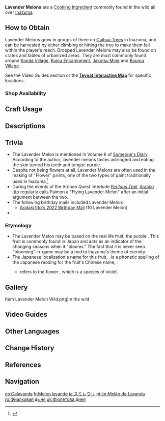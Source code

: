 {{Item Infobox
|id           = 101211
|image        = Item Lavender Melon.png
|type         = Cooking Ingredients
|description  = A brightly-colored fruit. The flesh within transforms into food with a unique mouthfeel when cooked.
|source1      = Found in the wild in [[Inazuma]]
|source2      = {{Sold By}}
|source3      = [[Expeditions]]
}}
'''Lavender Melons''' are a [[Cooking Ingredient]] commonly found in the wild all over [[Inazuma]].

==How to Obtain==
Lavender Melons grow in groups of three on [[Cuihua Wood|Cuihua Trees]] in Inazuma, and can be harvested by either climbing or hitting the tree to make them fall within the player's reach. Dropped Lavender Melons may also be found on crates and tables of urbanized areas. They are most commonly found around [[Konda Village]], [[Kujou Encampment]], [[Jakotsu Mine]] and [[Bourou Village]].

See the Video Guides section or the '''[https://webstatic-sea.mihoyo.com/app/ys-map-sea/index.html#/map/2?shown_types=200 Teyvat Interactive Map]''' for specific locations.

===Shop Availability===
{{Shop Availability}}

==Craft Usage==
{{Craft Usage}}

==Descriptions==
{{Description|A fruit with gorgeous skin. The flesh within transforms into food with a unique mouthfeel when cooked.<br />In Inazuma, there is a traditional art that involves using the outer skins of these fruits to make dye. They say that [[Konda Village]] once planted Lavender Melons and that they were famed for their secret "Konda Dye" art, by which they produced truly lovely fabric.}}

==Trivia==
* The Lavender Melon is mentioned in Volume 6 of [[Someone's Diary]]. According to the author, lavender melons tastes astringent and eating the skin turned his teeth and tongue purple.
* Despite not being flowers at all, Lavender Melons are often used in the making of "Flower" paints, one of the two types of paint traditionally used in Inazuma.<ref>{{Ref/Furnishing|Painted Vision: Stunning Waters}}</ref>
* During the events of the Archon Quest Interlude ''[[Perilous Trail]]'', [[Arataki Itto]] regularly calls Paimon a "Flying Lavender Melon" after an initial argument between the two.
* The following birthday mails included Lavender Melon:
** [[Mail/News Flash! It's! My! Birthday! Today! (2022-06-01)|Arataki Itto's 2022 Birthday Mail]] (10 Lavender Melon)
* {{Related Items|type=variant}}

===Etymology===
*The Lavender Melon may be based on the real life fruit, the purple ''{{w|Akebia}}''. This fruit is commonly found in Japan and acts as an indicator of the changing seasons when it "blooms." The fact that it is never seen "blooming" in-game may be a nod to Inazuma's theme of eternity.
*The Japanese localization's name for this fruit, {{ja|スミレウリ|rm=Sumire Uri}}, is a phonetic spelling of the Japanese reading for the fruit's Chinese name, {{zh|菫瓜|rm=Jǐn Guā}}.
**{{Lang|"Sumire"|ja=スミレ/菫}} refers to the flower ''{{w|Viola mandshurica}}'', which is a species of violet.

==Gallery==
<gallery>
Item Lavender Melon Wild.png|In the wild
</gallery>

==Video Guides==
{{EVT
|video1   = https://youtu.be/-C-dSk3LyRI
|caption1 = Farm Guide
}}

==Other Languages==
{{Other Languages
|en      = Lavender Melon
|zhs     = 堇瓜
|zhs_rm  = Jǐn Guā
|zht     = 堇瓜
|zht_rm  = Jǐn Guā
|zh_tl   = Violet Melon
|zh_note = Violet refers to the flower.
|ja      = {{tt|スミレウリ|菫瓜}}
|ja_rm   = Sumire uri
|ja_tl   = {{w|Viola mandshurica|Violet}} Melon
|ja_note = Violet refers to the flower.
|ko      = 제비꽃 열매
|ko_rm   = Jebikkot Yeolmae
|ko_tl   = Violet Fruit
|ko_note = Violet refers to the flower.
|es      = Calavanda
|es_tl   = Lavendkin
|fr      = Melon lavande
|fr_tl   = Lavender Melon
|ru      = Фиалковая дыня
|ru_tl   = Violet Melon
|th      = Lavender Melon
|vi      = Dưa Tím
|vi_tl   = Purple Melon
|de      = Lavendelmelone
|de_tl   = Lavender Melon
|id      = Lavender Melon
|pt      = Melão de Lavanda
|pt_tl   = Lavender Melon
|tr      = Eflatun Kavun
|tr_tl   = 
|it      = Melonlavanda
|it_tl   = Lavender Melon
}}

==Change History==
{{Change History|2.0}}

==References==
{{Reflist}}

==Navigation==
{{Material Navbox|Crafting Materials}}

[[es:Calavanda]]
[[fr:Melon lavande]]
[[ja:スミレウリ]]
[[pt-br:Melão de Lavanda]]
[[ru:Фиалковая дыня]]
[[uk:Фіолетова диня]]